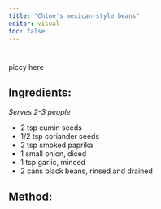 ```yaml
---
title: "Chloe's mexican-style beans"
editor: visual
toc: false
---
```


# 

piccy here

## Ingredients:

*Serves 2-3 people*

-   2 tsp cumin seeds
-   1/2 tsp coriander seeds
-   2 tsp smoked paprika
-   1 small onion, diced
-   1 tsp garlic, minced
-   2 cans black beans, rinsed and drained

## Method:
